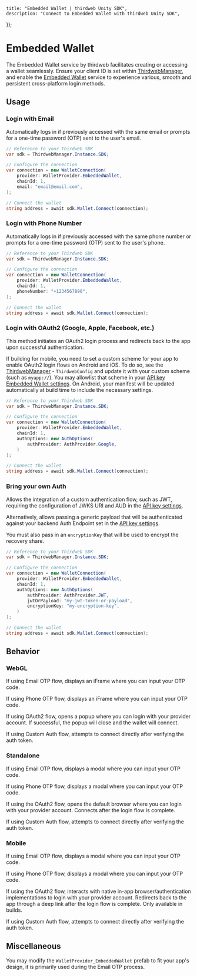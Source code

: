 
	title: "Embedded Wallet | thirdweb Unity SDK",
	description: "Connect to Embedded Wallet with thirdweb Unity SDK",
});

# Embedded Wallet

The Embedded Wallet service by thirdweb facilitates creating or accessing a wallet seamlessly. Ensure your client ID is set within [ThirdwebManager](/unity/thirdwebmanager), and enable the [Embedded Wallet](/connect/embedded-wallet/overview) service to experience various, smooth and persistent cross-platform login methods.

## Usage

### Login with Email

Automatically logs in if previously accessed with the same email or prompts for a one-time password (OTP) sent to the user's email.

```csharp
// Reference to your Thirdweb SDK
var sdk = ThirdwebManager.Instance.SDK;

// Configure the connection
var connection = new WalletConnection(
    provider: WalletProvider.EmbeddedWallet,
    chainId: 1,
    email: "email@email.com",
);

// Connect the wallet
string address = await sdk.Wallet.Connect(connection);
```

### Login with Phone Number

Automatically logs in if previously accessed with the same phone number or prompts for a one-time password (OTP) sent to the user's phone.

```csharp
// Reference to your Thirdweb SDK
var sdk = ThirdwebManager.Instance.SDK;

// Configure the connection
var connection = new WalletConnection(
    provider: WalletProvider.EmbeddedWallet,
    chainId: 1,
    phoneNumber: "+1234567890",
);

// Connect the wallet
string address = await sdk.Wallet.Connect(connection);
```

### Login with OAuth2 (Google, Apple, Facebook, etc.)

This method initiates an OAuth2 login process and redirects back to the app upon successful authentication.

If building for mobile, you need to set a custom scheme for your app to enable OAuth2 login flows on Android and iOS.
To do so, see the [ThirdwebManager](/unity/thirdwebmanager) - `ThirdwebConfig` and update it with your custom scheme (such as `myapp://`).
You may allowlist that scheme in your [API key Embedded Wallet settings](https://thirdweb.com/create-api-key). On Android, your manifest will be updated automatically at build time to include the necessary settings.

```csharp
// Reference to your Thirdweb SDK
var sdk = ThirdwebManager.Instance.SDK;

// Configure the connection
var connection = new WalletConnection(
    provider: WalletProvider.EmbeddedWallet,
    chainId: 1,
    authOptions: new AuthOptions(
        authProvider: AuthProvider.Google,
    )
);

// Connect the wallet
string address = await sdk.Wallet.Connect(connection);
```

### Bring your own Auth

Allows the integration of a custom authentication flow, such as JWT, requiring the configuration of JWKS URI and AUD in the [API key settings](https://thirdweb.com/create-api-key).

Alternatively, allows passing a generic payload that will be authenticated against your backend Auth Endpoint set in the [API key settings](https://thirdweb.com/create-api-key).

You must also pass in an `encryptionKey` that will be used to encrypt the recovery share.

<DocImage src={ewsSettings} />

```csharp
// Reference to your Thirdweb SDK
var sdk = ThirdwebManager.Instance.SDK;

// Configure the connection
var connection = new WalletConnection(
    provider: WalletProvider.EmbeddedWallet,
    chainId: 1,
    authOptions: new AuthOptions(
        authProvider: AuthProvider.JWT,
        jwtOrPayload: "my-jwt-token-or-payload",
        encryptionKey: "my-encryption-key",
    )
);

// Connect the wallet
string address = await sdk.Wallet.Connect(connection);
```

## Behavior

### WebGL

If using Email OTP flow, displays an iFrame where you can input your OTP code.

If using Phone OTP flow, displays an iFrame where you can input your OTP code.

If using OAuth2 flow, opens a popup where you can login with your provider account. If successful, the popup will close and the wallet will connect.

If using Custom Auth flow, attempts to connect directly after verifying the auth token.

### Standalone

If using Email OTP flow, displays a modal where you can input your OTP code.

If using Phone OTP flow, displays a modal where you can input your OTP code.

If using the OAuth2 flow, opens the default browser where you can login with your provider account. Connects after the login flow is complete.

If using Custom Auth flow, attempts to connect directly after verifying the auth token.

### Mobile

If using Email OTP flow, displays a modal where you can input your OTP code.

If using Phone OTP flow, displays a modal where you can input your OTP code.

If using the OAuth2 flow, interacts with native in-app browser/authentication implementations to login with your provider account. Redirects back to the app through a deep link after the login flow is complete. Only available in builds.

If using Custom Auth flow, attempts to connect directly after verifying the auth token.

## Miscellaneous

You may modify the `WalletProvider_EmbeddedWallet` prefab to fit your app's design, it is primarily used during the Email OTP process.
